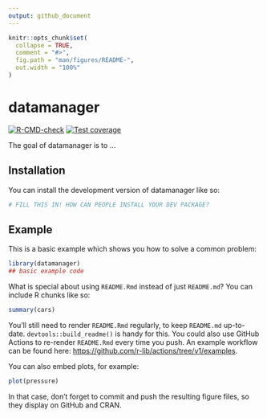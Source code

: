```yaml
---
output: github_document
---
```


<!-- README.md is generated from README.Rmd. Please edit that file -->

```r
knitr::opts_chunk$set(
  collapse = TRUE,
  comment = "#>",
  fig.path = "man/figures/README-",
  out.width = "100%"
)
```

# datamanager

<!-- badges: start -->
[![R-CMD-check](https://github.com/nicksunderland/nt-datamanager/actions/workflows/R-CMD-check.yaml/badge.svg)](https://github.com/nicksunderland/nt-datamanager/actions/workflows/R-CMD-check.yaml)
[![Test coverage](https://github.com/nicksunderland/datamanager/actions/workflows/test-coverage.yaml/badge.svg)](https://github.com/nicksunderland/datamanager/actions/workflows/test-coverage.yaml)
<!-- badges: end -->

The goal of datamanager is to ...

## Installation

You can install the development version of datamanager like so:

``` r
# FILL THIS IN! HOW CAN PEOPLE INSTALL YOUR DEV PACKAGE?
```

## Example

This is a basic example which shows you how to solve a common problem:

```r
library(datamanager)
## basic example code
```

What is special about using `README.Rmd` instead of just `README.md`? You can include R chunks like so:

```r
summary(cars)
```

You'll still need to render `README.Rmd` regularly, to keep `README.md` up-to-date. `devtools::build_readme()` is handy for this. You could also use GitHub Actions to re-render `README.Rmd` every time you push. An example workflow can be found here: <https://github.com/r-lib/actions/tree/v1/examples>.

You can also embed plots, for example:

```r
plot(pressure)
```

In that case, don't forget to commit and push the resulting figure files, so they display on GitHub and CRAN.
